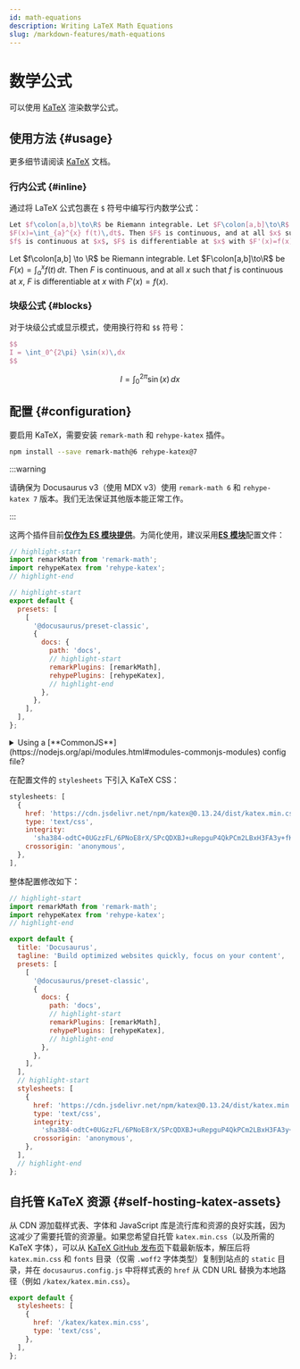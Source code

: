 ```yaml
---
id: math-equations
description: Writing LaTeX Math Equations
slug: /markdown-features/math-equations
---
```


# 数学公式


可以使用 [KaTeX](https://katex.org) 渲染数学公式。

## 使用方法 {#usage}

更多细节请阅读 [KaTeX](https://katex.org) 文档。

### 行内公式 {#inline}

通过将 LaTeX 公式包裹在 `$` 符号中编写行内数学公式：

```latex
Let $f\colon[a,b]\to\R$ be Riemann integrable. Let $F\colon[a,b]\to\R$ be
$F(x)=\int_{a}^{x} f(t)\,dt$. Then $F$ is continuous, and at all $x$ such that
$f$ is continuous at $x$, $F$ is differentiable at $x$ with $F'(x)=f(x)$.
```

<BrowserWindow>

Let $f\colon[a,b] \to \R$ be Riemann integrable. Let $F\colon[a,b]\to\R$ be $F(x)=
\int_{a}^{x} f(t)\,dt$. Then $F$ is continuous, and at all $x$ such that $f$ is continuous at $x$, $F$ is differentiable at $x$ with $F'(x)=f(x)$.

</BrowserWindow>

### 块级公式 {#blocks}

对于块级公式或显示模式，使用换行符和 `$$` 符号：

```latex
$$
I = \int_0^{2\pi} \sin(x)\,dx
$$
```

<BrowserWindow>

$$
I = \int_0^{2\pi} \sin(x)\,dx
$$

</BrowserWindow>

## 配置 {#configuration}

要启用 KaTeX，需要安装 `remark-math` 和 `rehype-katex` 插件。

```bash npm2yarn
npm install --save remark-math@6 rehype-katex@7
```

:::warning

请确保为 Docusaurus v3（使用 MDX v3）使用 `remark-math 6` 和 `rehype-katex 7` 版本。我们无法保证其他版本能正常工作。

:::

这两个插件目前[**仅作为 ES 模块提供**](https://gist.github.com/sindresorhus/a39789f98801d908bbc7ff3ecc99d99c)。为简化使用，建议采用[**ES 模块**](https://flaviocopes.com/es-modules/)配置文件：

```js title="ES module docusaurus.config.js"
// highlight-start
import remarkMath from 'remark-math';
import rehypeKatex from 'rehype-katex';
// highlight-end

// highlight-start
export default {
  presets: [
    [
      '@docusaurus/preset-classic',
      {
        docs: {
          path: 'docs',
          // highlight-start
          remarkPlugins: [remarkMath],
          rehypePlugins: [rehypeKatex],
          // highlight-end
        },
      },
    ],
  ],
};
```

<details>
    <summary>Using a [**CommonJS**](https://nodejs.org/api/modules.html#modules-commonjs-modules) config file?</summary>

    If you decide to use a CommonJS config file, it is possible to load those ES module plugins thanks to dynamic imports and an async config creator function:

```js title="CommonJS module docusaurus.config.js"
// highlight-start
module.exports = async function createConfigAsync() {
  // highlight-end
  return {
    presets: [
      [
        '@docusaurus/preset-classic',
        {
          docs: {
            path: 'docs',
            // highlight-start
            remarkPlugins: [(await import('remark-math')).default],
            rehypePlugins: [(await import('rehype-katex')).default],
            // highlight-end
          },
        },
      ],
    ],
  };
};
```

</details>

在配置文件的 `stylesheets` 下引入 KaTeX CSS：

```js
stylesheets: [
  {
    href: 'https://cdn.jsdelivr.net/npm/katex@0.13.24/dist/katex.min.css',
    type: 'text/css',
    integrity:
      'sha384-odtC+0UGzzFL/6PNoE8rX/SPcQDXBJ+uRepguP4QkPCm2LBxH3FA3y+fKSiJ+AmM',
    crossorigin: 'anonymous',
  },
],
```

整体配置修改如下：

```js title="docusaurus.config.js"
// highlight-start
import remarkMath from 'remark-math';
import rehypeKatex from 'rehype-katex';
// highlight-end

export default {
  title: 'Docusaurus',
  tagline: 'Build optimized websites quickly, focus on your content',
  presets: [
    [
      '@docusaurus/preset-classic',
      {
        docs: {
          path: 'docs',
          // highlight-start
          remarkPlugins: [remarkMath],
          rehypePlugins: [rehypeKatex],
          // highlight-end
        },
      },
    ],
  ],
  // highlight-start
  stylesheets: [
    {
      href: 'https://cdn.jsdelivr.net/npm/katex@0.13.24/dist/katex.min.css',
      type: 'text/css',
      integrity:
        'sha384-odtC+0UGzzFL/6PNoE8rX/SPcQDXBJ+uRepguP4QkPCm2LBxH3FA3y+fKSiJ+AmM',
      crossorigin: 'anonymous',
    },
  ],
  // highlight-end
};
```

## 自托管 KaTeX 资源 {#self-hosting-katex-assets}

从 CDN 源加载样式表、字体和 JavaScript 库是流行库和资源的良好实践，因为这减少了需要托管的资源量。如果您希望自托管 `katex.min.css`（以及所需的 KaTeX 字体），可以从 [KaTeX GitHub 发布页](https://github.com/KaTeX/KaTeX/releases)下载最新版本，解压后将 `katex.min.css` 和 `fonts` 目录（仅需 `.woff2` 字体类型）复制到站点的 `static` 目录，并在 `docusaurus.config.js` 中将样式表的 `href` 从 CDN URL 替换为本地路径（例如 `/katex/katex.min.css`）。

```js title="docusaurus.config.js"
export default {
  stylesheets: [
    {
      href: '/katex/katex.min.css',
      type: 'text/css',
    },
  ],
};
```